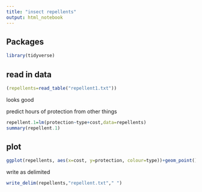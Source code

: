 ```yaml
---
title: "insect repellents"
output: html_notebook
---
```


## Packages

```r
library(tidyverse)
```

## read in data

```r
(repellents=read_table("repellent1.txt"))
```

looks good

predict hours of protection from other things

```r
repellent.1=lm(protection~type+cost,data=repellents)
summary(repellent.1)
```

## plot

```r
ggplot(repellents, aes(x=cost, y=protection, colour=type))+geom_point()
```

write as delimited

```r
write_delim(repellents,"repellent.txt"," ")
```

